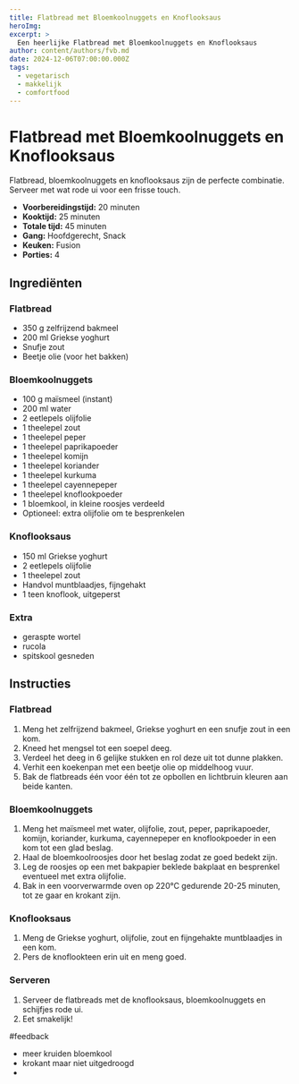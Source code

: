 ```yaml
---
title: Flatbread met Bloemkoolnuggets en Knoflooksaus
heroImg:
excerpt: >
  Een heerlijke Flatbread met Bloemkoolnuggets en Knoflooksaus
author: content/authors/fvb.md
date: 2024-12-06T07:00:00.000Z
tags:
  - vegetarisch
  - makkelijk
  - comfortfood
---
```


# Flatbread met Bloemkoolnuggets en Knoflooksaus

Flatbread, bloemkoolnuggets en knoflooksaus zijn de perfecte combinatie. Serveer met wat rode ui voor een frisse touch.

- **Voorbereidingstijd:** 20 minuten
- **Kooktijd:** 25 minuten
- **Totale tijd:** 45 minuten
- **Gang:** Hoofdgerecht, Snack
- **Keuken:** Fusion
- **Porties:** 4

## Ingrediënten

### Flatbread

- 350 g zelfrijzend bakmeel
- 200 ml Griekse yoghurt
- Snufje zout
- Beetje olie (voor het bakken)

### Bloemkoolnuggets

- 100 g maïsmeel (instant)
- 200 ml water
- 2 eetlepels olijfolie
- 1 theelepel zout
- 1 theelepel peper
- 1 theelepel paprikapoeder
- 1 theelepel komijn
- 1 theelepel koriander
- 1 theelepel kurkuma
- 1 theelepel cayennepeper
- 1 theelepel knoflookpoeder
- 1 bloemkool, in kleine roosjes verdeeld
- Optioneel: extra olijfolie om te besprenkelen

### Knoflooksaus

- 150 ml Griekse yoghurt
- 2 eetlepels olijfolie
- 1 theelepel zout
- Handvol muntblaadjes, fijngehakt
- 1 teen knoflook, uitgeperst

### Extra

- geraspte wortel 
- rucola
- spitskool gesneden 

## Instructies

### Flatbread

1. Meng het zelfrijzend bakmeel, Griekse yoghurt en een snufje zout in een kom.
2. Kneed het mengsel tot een soepel deeg.
3. Verdeel het deeg in 6 gelijke stukken en rol deze uit tot dunne plakken.
4. Verhit een koekenpan met een beetje olie op middelhoog vuur.
5. Bak de flatbreads één voor één tot ze opbollen en lichtbruin kleuren aan beide kanten.

### Bloemkoolnuggets

1. Meng het maïsmeel met water, olijfolie, zout, peper, paprikapoeder, komijn, koriander, kurkuma, cayennepeper en knoflookpoeder in een kom tot een glad beslag.
2. Haal de bloemkoolroosjes door het beslag zodat ze goed bedekt zijn.
3. Leg de roosjes op een met bakpapier beklede bakplaat en besprenkel eventueel met extra olijfolie.
4. Bak in een voorverwarmde oven op 220°C gedurende 20-25 minuten, tot ze gaar en krokant zijn.

### Knoflooksaus

1. Meng de Griekse yoghurt, olijfolie, zout en fijngehakte muntblaadjes in een kom.
2. Pers de knoflookteen erin uit en meng goed.

### Serveren

1. Serveer de flatbreads met de knoflooksaus, bloemkoolnuggets en schijfjes rode ui.
2. Eet smakelijk!

#feedback
- meer kruiden bloemkool 
- krokant maar niet uitgedroogd 
- 